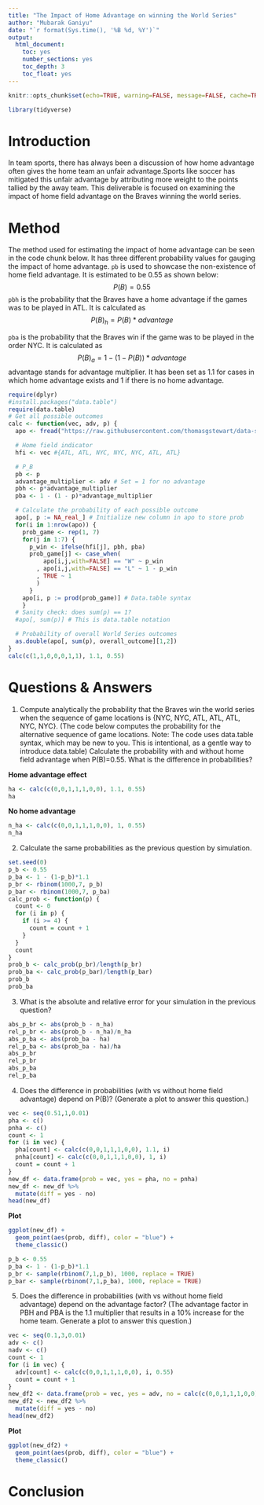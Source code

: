```yaml
---
title: "The Impact of Home Advantage on winning the World Series"
author: "Mubarak Ganiyu"
date: "`r format(Sys.time(), '%B %d, %Y')`"
output:
  html_document:
    toc: yes
    number_sections: yes
    toc_depth: 3
    toc_float: yes
---
```


```r
knitr::opts_chunk$set(echo=TRUE, warning=FALSE, message=FALSE, cache=TRUE)
```

```r
library(tidyverse)
```

# Introduction

In team sports, there has always been a discussion of how home advantage often gives the home team an unfair advantage.Sports like soccer has mitigated this unfair advantage by attributing more weight to the points tallied by the away team. This deliverable is focused on examining the impact of home field advantage on the Braves winning the world series.

# Method

The method used for estimating the impact of home advantage can be seen in the code chunk below. It has three different probability values for gauging the impact of home advantage. `pb` is used to showcase the non-existence of home field advantage. It is estimated to be 0.55 as shown below:$$P(B)=0.55$$
`pbh` is the probability that the Braves have a home advantage if the games was to be played in ATL. It is calculated as $$P(B)_h = P(B)*advantage$$

`pba` is the probability that the Braves win if the game was to be played in the order NYC. It is calculated as $$P(B)_a = 1 - (1 - P(B))*advantage$$
advantage stands for advantage multiplier. It has been set as 1.1 for cases in which home advantage exists and 1 if there is no home advantage.

```r
require(dplyr)
#install.packages("data.table")
require(data.table)
# Get all possible outcomes
calc <- function(vec, adv, p) {
  apo <- fread("https://raw.githubusercontent.com/thomasgstewart/data-science-5620-fall-2021/master/deliverables/assets/all-possible-world-series-outcomes.csv")

  # Home field indicator
  hfi <- vec #{ATL, ATL, NYC, NYC, NYC, ATL, ATL}

  # P_B
  pb <- p
  advantage_multiplier <- adv # Set = 1 for no advantage
  pbh <- p*advantage_multiplier
  pba <- 1 - (1 - p)*advantage_multiplier

  # Calculate the probability of each possible outcome
  apo[, p := NA_real_] # Initialize new column in apo to store prob
  for(i in 1:nrow(apo)) {
    prob_game <- rep(1, 7)
    for(j in 1:7) {
      p_win <- ifelse(hfi[j], pbh, pba)
      prob_game[j] <- case_when(
          apo[i,j,with=FALSE] == "W" ~ p_win
        , apo[i,j,with=FALSE] == "L" ~ 1 - p_win
        , TRUE ~ 1
        )
      }
    apo[i, p := prod(prob_game)] # Data.table syntax
    }
  # Sanity check: does sum(p) == 1?
  #apo[, sum(p)] # This is data.table notation

  # Probability of overall World Series outcomes
  as.double(apo[, sum(p), overall_outcome][1,2])
}
calc(c(1,1,0,0,0,1,1), 1.1, 0.55)
```

# Questions & Answers

1. Compute analytically the probability that the Braves win the world series when the sequence of game locations is {NYC, NYC, ATL, ATL, ATL, NYC, NYC}. (The code below computes the probability for the alternative sequence of game locations. Note: The code uses data.table syntax, which may be new to you. This is intentional, as a gentle way to introduce data.table) Calculate the probability with and without home field advantage when P(B)=0.55. What is the difference in probabilities?

**Home advantage effect**

```r
ha <- calc(c(0,0,1,1,1,0,0), 1.1, 0.55)
ha
```

**No home advantage**

```r
n_ha <- calc(c(0,0,1,1,1,0,0), 1, 0.55)
n_ha
```

2. Calculate the same probabilities as the previous question by simulation.

```r
set.seed(0)
p_b <- 0.55
p_ba <- 1 - (1-p_b)*1.1
p_br <- rbinom(1000,7, p_b) 
p_bar <- rbinom(1000,7, p_ba)
calc_prob <- function(p) {
  count <- 0
  for (i in p) {
    if (i >= 4) {
      count = count + 1
    }
  }
  count
}
prob_b <- calc_prob(p_br)/length(p_br)
prob_ba <- calc_prob(p_bar)/length(p_bar)
prob_b
prob_ba
```


3. What is the absolute and relative error for your simulation in the previous question?

```r
abs_p_br <- abs(prob_b - n_ha)
rel_p_br <- abs(prob_b - n_ha)/n_ha
abs_p_ba <- abs(prob_ba - ha)
rel_p_ba <- abs(prob_ba - ha)/ha
abs_p_br
rel_p_br
abs_p_ba
rel_p_ba
```


4. Does the difference in probabilities (with vs without home field advantage) depend on P(B)? (Generate a plot to answer this question.)

```r
vec <- seq(0.51,1,0.01)
pha <- c()
pnha <- c()
count <- 1
for (i in vec) {
  pha[count] <- calc(c(0,0,1,1,1,0,0), 1.1, i)
  pnha[count] <- calc(c(0,0,1,1,1,0,0), 1, i)
  count = count + 1
}
new_df <- data.frame(prob = vec, yes = pha, no = pnha)
new_df <- new_df %>% 
  mutate(diff = yes - no)
head(new_df)
```
**Plot**

```r
ggplot(new_df) +
  geom_point(aes(prob, diff), color = "blue") +
  theme_classic()
```

```r
p_b <- 0.55
p_ba <- 1 - (1-p_b)*1.1
p_br <- sample(rbinom(7,1,p_b), 1000, replace = TRUE)
p_bar <- sample(rbinom(7,1,p_ba), 1000, replace = TRUE)
```

5. Does the difference in probabilities (with vs without home field advantage) depend on the advantage factor? (The advantage factor in PBH and PBA is the 1.1 multiplier that results in a 10% increase for the home team. Generate a plot to answer this question.)

```r
vec <- seq(0.1,3,0.01)
adv <- c()
nadv <- c()
count <- 1
for (i in vec) {
  adv[count] <- calc(c(0,0,1,1,1,0,0), i, 0.55)
  count = count + 1
}
new_df2 <- data.frame(prob = vec, yes = adv, no = calc(c(0,0,1,1,1,0,0), 1, 0.55))
new_df2 <- new_df2 %>% 
  mutate(diff = yes - no)
head(new_df2)
```

**Plot**

```r
ggplot(new_df2) +
  geom_point(aes(prob, diff), color = "blue") +
  theme_classic()
```

# Conclusion

